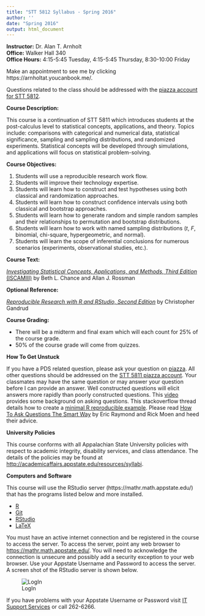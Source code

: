 ```yaml
---
title: "STT 5812 Syllabus - Spring 2016"
author: ''
date: "Spring 2016"
output: html_document
---
```


**Instructor:**  Dr. Alan T. Arnholt  
**Office:** Walker Hall 340      
**Office Hours:** 4:15-5:45 Tuesday, 4:15-5:45 Thursday, 8:30-10:00 Friday

Make an appointment to see me by clicking https://arnholtat.youcanbook.me/.

Questions related to the class should be addressed with the [piazza account for STT 5812](https://piazza.com/class/ida59td3ddq3zi).


**Course Description:**  

This course is a continuation of STT 5811 which introduces students at the post-calculus level to statistical concepts, applications, and theory. Topics include: comparisons with categorical and numerical data, statistical significance, sampling and sampling distributions, and randomized experiments. Statistical concepts will be developed through simulations, and applications will focus on statistical problem-solving.  

**Course Objectives:**

1.  Students will use a reproducible research work flow.
2.  Students will improve their technology expertise.
3.  Students will learn how to construct and test hypotheses using both classical and randomization approaches.
4.  Students will learn how to construct confidence intervals using both classical and bootstrap approaches.
5.  Students will learn how to generate random and simple random samples and their relationships to permutation and bootstrap distributions.
6.  Students will learn how to work with named sampling distributions (*t*, *F*, binomial, chi-square, hypergeometric, and normal).
7.  Students will learn the scope of inferential conclusions for numerous scenarios (experiments, observational studies, etc.). 


**Course Text:**

[_Investigating Statistical Concepts, Applications, and Methods, Third Edition_ (ISCAMIII)](http://www.rossmanchance.com/iscam3/) by Beth L. Chance and Allan J. Rossman

**Optional Reference:**

[_Reproducible Research with R and RStudio, Second Edition_](https://github.com/christophergandrud/Rep-Res-Book) by Christopher Gandrud


**Course Grading:**

* There will be a midterm and final exam which will each count for 25% of the course grade.
* 50% of the course grade will come from quizzes.


**How To Get Unstuck**

If you have a PDS related question, please ask your question on [piazza](https://piazza.com/class/iaawd0uzg2193). All other questions should be addressed on the [STT 5811 piazza account](https://piazza.com/class/ida59td3ddq3zi). Your classmates may have the same question or may answer your question before I can provide an answer.  Well constructed questions will elicit answers more rapidly than poorly constructed questions.  This [video](https://www.youtube.com/watch?v=ZFaWxxzouCY&list=PLjTlxb-wKvXNSDfcKPFH2gzHGyjpeCZmJ&index=3) provides some background on asking questions.  This stackoverflow thread details how to create a [minimal R reproducible example](http://stackoverflow.com/questions/5963269/how-to-make-a-great-r-reproducible-example/5963610#5963610). Please read [How To Ask Questions The Smart Way](http://www.catb.org/~esr/faqs/smart-questions.html) by Eric Raymond and Rick Moen and heed their advice.

**University Policies**

This course conforms with all Appalachian State University policies with respect to academic integrity, disability services, and class attendance.  The details of the policies may be found at <http://academicaffairs.appstate.edu/resources/syllabi>.


**Computers and Software**

This course will use the RStudio server  (https://mathr.math.appstate.edu/) that has the programs listed below and more installed.

* [R](http://cran.r-project.org) 
* [Git](http://git-scm.com/downloads) 
* [RStudio](http://www.rstudio.com/products/rstudio/download/)
* [LaTeX](http://www.ctan.org/starter)

You must have an active internet connection and be registered in the course to access the server. To access the server, point any web browser to <https://mathr.math.appstate.edu/>.  You will need to acknowledge the connection is unsecure and possibly add a security exception to your web browser. Use your Appstate Username and Password to access the server.  A screen shot of the RStudio server is shown below.

![LogIn](RStudioLogIn.png)

If you have problems with your Appstate Username or Password visit [IT Support Services](http://support.appstate.edu/) or call 262-6266.  



